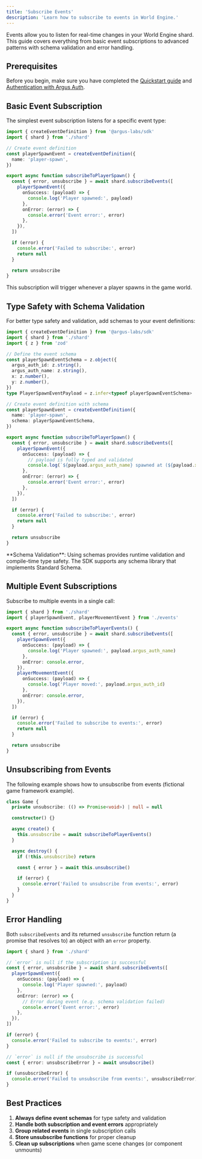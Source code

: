 ```yaml
---
title: 'Subscribe Events'
description: 'Learn how to subscribe to events in World Engine.'
---
```


Events allow you to listen for real-time changes in your World Engine shard.
This guide covers everything from basic event subscriptions to advanced patterns
with schema validation and error handling.

## Prerequisites

Before you begin, make sure you have completed the [Quickstart guide](../quickstart) and [Authentication with Argus Auth](./authentication).

## Basic Event Subscription

The simplest event subscription listens for a specific event type:

```typescript Basic Event Subscription
import { createEventDefinition } from '@argus-labs/sdk'
import { shard } from './shard'

// Create event definition
const playerSpawnEvent = createEventDefinition({
  name: 'player-spawn',
})

export async function subscribeToPlayerSpawn() {
  const { error, unsubscribe } = await shard.subscribeEvents([
    playerSpawnEvent({
      onSuccess: (payload) => {
        console.log('Player spawned:', payload)
      },
      onError: (error) => {
        console.error('Event error:', error)
      },
    }),
  ])

  if (error) {
    console.error('Failed to subscribe:', error)
    return null
  }

  return unsubscribe
}
```

This subscription will trigger whenever a player spawns in the game world.

## Type Safety with Schema Validation

For better type safety and validation, add schemas to your event definitions:

```typescript Type Safety with Schema Validation
import { createEventDefinition } from '@argus-labs/sdk'
import { shard } from './shard'
import { z } from 'zod'

// Define the event schema
const playerSpawnEventSchema = z.object({
  argus_auth_id: z.string(),
  argus_auth_name: z.string(),
  x: z.number(),
  y: z.number(),
})
type PlayerSpawnEventPayload = z.infer<typeof playerSpawnEventSchema>

// Create event definition with schema
const playerSpawnEvent = createEventDefinition({
  name: 'player-spawn',
  schema: playerSpawnEventSchema,
})

export async function subscribeToPlayerSpawn() {
  const { error, unsubscribe } = await shard.subscribeEvents([
    playerSpawnEvent({
      onSuccess: (payload) => {
        // payload is fully typed and validated
        console.log(`${payload.argus_auth_name} spawned at (${payload.x}, ${payload.y})`)
      },
      onError: (error) => {
        console.error('Event error:', error)
      },
    }),
  ])

  if (error) {
    console.error('Failed to subscribe:', error)
    return null
  }

  return unsubscribe
}
```

<Note>
  **Schema Validation**: Using schemas provides runtime validation and compile-time type safety. The
  SDK supports any schema library that implements Standard Schema.
</Note>

## Multiple Event Subscriptions

Subscribe to multiple events in a single call:

```typescript Multiple Event Subscriptions
import { shard } from './shard'
import { playerSpawnEvent, playerMovementEvent } from './events'

export async function subscribeToPlayerEvents() {
  const { error, unsubscribe } = await shard.subscribeEvents([
    playerSpawnEvent({
      onSuccess: (payload) => {
        console.log('Player spawned:', payload.argus_auth_name)
      },
      onError: console.error,
    }),
    playerMovementEvent({
      onSuccess: (payload) => {
        console.log('Player moved:', payload.argus_auth_id)
      },
      onError: console.error,
    }),
  ])

  if (error) {
    console.error('Failed to subscribe to events:', error)
    return null
  }

  return unsubscribe
}
```

## Unsubscribing from Events

The following example shows how to unsubscribe from events (fictional game framework example).

```typescript Unsubscribing from Events
class Game {
  private unsubscribe: (() => Promise<void>) | null = null

  constructor() {}

  async create() {
    this.unsubscribe = await subscribeToPlayerEvents()
  }

  async destroy() {
    if (!this.unsubscribe) return

    const { error } = await this.unsubscribe()

    if (error) {
      console.error('Failed to unsubscribe from events:', error)
    }
  }
}
```

## Error Handling

Both `subscribeEvents` and its returned `unsubscribe` function return (a promise that resolves to) an object with an `error` property.

```typescript Error Handling
import { shard } from './shard'

// `error` is null if the subscription is successful
const { error, unsubscribe } = await shard.subscribeEvents([
  playerSpawnEvent({
    onSuccess: (payload) => {
      console.log('Player spawned:', payload)
    },
    onError: (error) => {
      // Error during event (e.g. schema validation failed)
      console.error('Event error:', error)
    },
  }),
])

if (error) {
  console.error('Failed to subscribe to events:', error)
}

// `error` is null if the unsubscribe is successful
const { error: unsubscribeError } = await unsubscribe()

if (unsubscribeError) {
  console.error('Failed to unsubscribe from events:', unsubscribeError)
}
```

## Best Practices

1. **Always define event schemas** for type safety and validation
2. **Handle both subscription and event errors** appropriately
3. **Group related events** in single subscription calls
4. **Store unsubscribe functions** for proper cleanup
5. **Clean up subscriptions** when game scene changes (or component unmounts)
